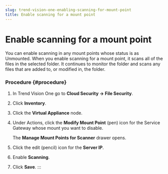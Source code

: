 ```yaml
---
slug: trend-vision-one-enabling-scanning-for-mount-point
title: Enable scanning for a mount point
---
```

# Enable scanning for a mount point

You can enable scanning in any mount points whose status is as Unmounted. When you enable scanning for a mount point, it scans all of the files in the selected folder. It continues to monitor the folder and scans any files that are added to, or modified in, the folder.

### Procedure {#procedure}

1.  In Trend Vision One go to **Cloud Security → File Security**.

2.  Click **Inventory**.

3.  Click the **Virtual Appliance** node.

4.  Under Actions, click the **Modify Mount Point** (pen) icon for the Service Gateway whose mount you want to disable.

    The **Manage Mount Points for Scanner** drawer opens.

5.  Click the edit (pencil) icon for the **Server IP**.

6.  Enable **Scanning**.

7.  Click **Save**.
:::
